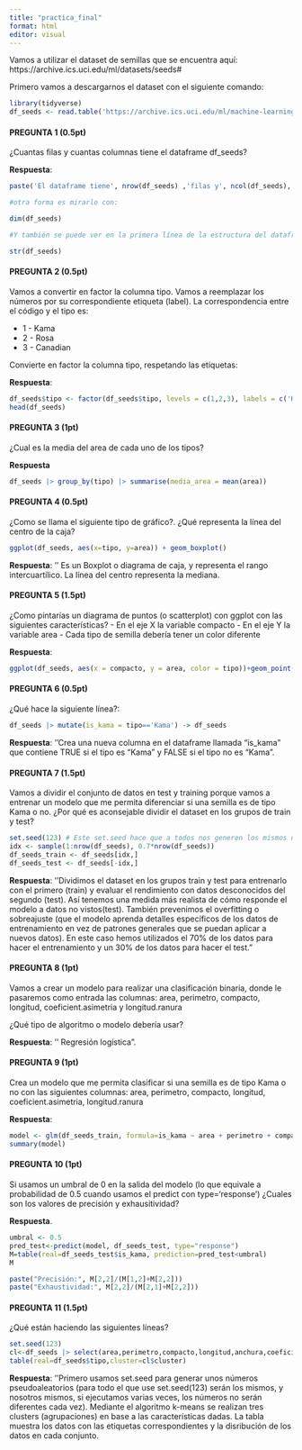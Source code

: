 ```yaml
---
title: "practica_final"
format: html
editor: visual
---
```


Vamos a utilizar el dataset de semillas que se encuentra aquí: https://archive.ics.uci.edu/ml/datasets/seeds#

Primero vamos a descargarnos el dataset con el siguiente comando:

```r
library(tidyverse)
df_seeds <- read.table('https://archive.ics.uci.edu/ml/machine-learning-databases/00236/seeds_dataset.txt', col.names =c('area','perimetro','compacto','longitud','anchura','coeficient.asimetria','longitud.ranura','tipo'))
```

#### PREGUNTA 1 (0.5pt)

¿Cuantas filas y cuantas columnas tiene el dataframe df_seeds?

**Respuesta**:

```r
paste('El dataframe tiene', nrow(df_seeds) ,'filas y', ncol(df_seeds), 'columnas.')

#otra forma es mirarlo con:

dim(df_seeds)

#Y también se puede ver en la primera línea de la estructura del dataframe:

str(df_seeds)
```

#### PREGUNTA 2 (0.5pt)

Vamos a convertir en factor la columna tipo. Vamos a reemplazar los números por su correspondiente etiqueta (label). La correspondencia entre el código y el tipo es:

-   1 - Kama
-   2 - Rosa
-   3 - Canadian

Convierte en factor la columna tipo, respetando las etiquetas:

**Respuesta**:

```r
df_seeds$tipo <- factor(df_seeds$tipo, levels = c(1,2,3), labels = c('Kama', 'Rosa', 'Canadian'))
head(df_seeds)
```

#### PREGUNTA 3 (1pt)

¿Cual es la media del area de cada uno de los tipos?

**Respuesta**

```r
df_seeds |> group_by(tipo) |> summarise(media_area = mean(area))


```

#### PREGUNTA 4 (0.5pt)

¿Como se llama el siguiente tipo de gráfico?. ¿Qué representa la línea del centro de la caja?

```r
ggplot(df_seeds, aes(x=tipo, y=area)) + geom_boxplot()
```

**Respuesta**: '' Es un Boxplot o diagrama de caja, y representa el rango intercuartílico. La línea del centro representa la mediana.

#### PREGUNTA 5 (1.5pt)

¿Como pintarías un diagrama de puntos (o scatterplot) con ggplot con las siguientes características? - En el eje X la variable compacto - En el eje Y la variable area - Cada tipo de semilla debería tener un color diferente

**Respuesta**:

```r
ggplot(df_seeds, aes(x = compacto, y = area, color = tipo))+geom_point()+xlab("Compacto")+ylab("Area")+ggtitle("Relación entre área y compacto")
```

#### PREGUNTA 6 (0.5pt)

¿Qué hace la siguiente línea?:

```r
df_seeds |> mutate(is_kama = tipo=='Kama') -> df_seeds
```

**Respuesta**: ''Crea una nueva columna en el dataframe llamada "is_kama" que contiene TRUE si el tipo es "Kama" y FALSE si el tipo no es "Kama".

#### PREGUNTA 7 (1.5pt)

Vamos a dividir el conjunto de datos en test y training porque vamos a entrenar un modelo que me permita diferenciar si una semilla es de tipo Kama o no. ¿Por qué es aconsejable dividir el dataset en los grupos de train y test?

```r
set.seed(123) # Este set.seed hace que a todos nos generen los mismos número aleatorios
idx <- sample(1:nrow(df_seeds), 0.7*nrow(df_seeds))
df_seeds_train <- df_seeds[idx,]
df_seeds_test <- df_seeds[-idx,]
```

**Respuesta**: ''Dividimos el dataset en los grupos train y test para entrenarlo con el primero (train) y evaluar el rendimiento con datos desconocidos del segundo (test). Así tenemos una medida más realista de cómo responde el modelo a datos no vistos(test). También prevenimos el overfitting o sobreajuste (que el modelo aprenda detalles específicos de los datos de entrenamiento en vez de patrones generales que se puedan aplicar a nuevos datos). En este caso hemos utilizados el 70% de los datos para hacer el entrenamiento y un 30% de los datos para hacer el test."

#### PREGUNTA 8 (1pt)

Vamos a crear un modelo para realizar una clasificación binaria, donde le pasaremos como entrada las columnas: area, perimetro, compacto, longitud, coeficient.asimetria y longitud.ranura

¿Qué tipo de algoritmo o modelo debería usar?

**Respuesta**: '' Regresión logística".

#### PREGUNTA 9 (1pt)

Crea un modelo que me permita clasificar si una semilla es de tipo Kama o no con las siguientes columnas: area, perimetro, compacto, longitud, coeficient.asimetria, longitud.ranura

**Respuesta**:

```r
model <- glm(df_seeds_train, formula=is_kama ~ area + perimetro + compacto + longitud + coeficient.asimetria + longitud.ranura, family=binomial('logit'))
summary(model)
```

#### PREGUNTA 10 (1pt)

Si usamos un umbral de 0 en la salida del modelo (lo que equivale a probabilidad de 0.5 cuando usamos el predict con type='response') ¿Cuales son los valores de precisión y exhausitividad?

**Respuesta**.

```r
umbral <- 0.5
pred_test<-predict(model, df_seeds_test, type="response")
M=table(real=df_seeds_test$is_kama, prediction=pred_test<umbral)
M

paste("Precisión:", M[2,2]/(M[1,2]+M[2,2]))
paste("Exhaustividad:", M[2,2]/(M[2,1]+M[2,2]))
```

#### PREGUNTA 11 (1.5pt)

¿Qué están haciendo las siguientes líneas?

```r
set.seed(123)
cl<-df_seeds |> select(area,perimetro,compacto,longitud,anchura,coeficient.asimetria,longitud.ranura) |> kmeans(3)
table(real=df_seeds$tipo,cluster=cl$cluster)
```

**Respuesta**: ''Primero usamos set.seed para generar unos números pseudoaleatorios (para todo el que use set.seed(123) serán los mismos, y nosotros mismos, si ejecutamos varias veces, los números no serán diferentes cada vez). Mediante el algoritmo k-means se realizan tres clusters (agrupaciones) en base a las características dadas. La tabla muestra los datos con las etiquetas correspondientes y la disribución de los datos en cada conjunto.
